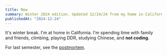 ```yaml
---
title: Now
summary: Winter 2024 edition. Updated 12/24/24 from my home in California. The weather is great.
publishedAt: "2024-12-24"
---
```


It's winter break. I'm at home in California. I'm spending time with family and friends, climbing, playing DDR, studying Chinese, and **not coding**.

For last semester, see the [postmortem](/fall-2024-postmortem).

